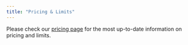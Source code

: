 ```yaml
---
title: "Pricing & Limits"
---
```

Please check our [pricing page](https://upstash.com/pricing/qstash) for the most up-to-date information on pricing and limits.